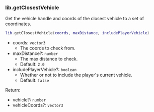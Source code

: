 ### lib.getClosestVehicle

Get the vehicle handle and coords of the closest vehicle to a set of coordinates.

```lua
lib.getClosestVehicle(coords, maxDistance, includePlayerVehicle)
```

- coords: `vector3`
  - The coords to check from.
- maxDistance?: `number`
  - The max distance to check.
  - Default: `2.0`
- includePlayerVehicle?: `boolean`
  - Whether or not to include the player's current vehicle.
  - Default: `false`

Return:

- vehicle?: `number`
- vehicleCoords?: `vector3`
